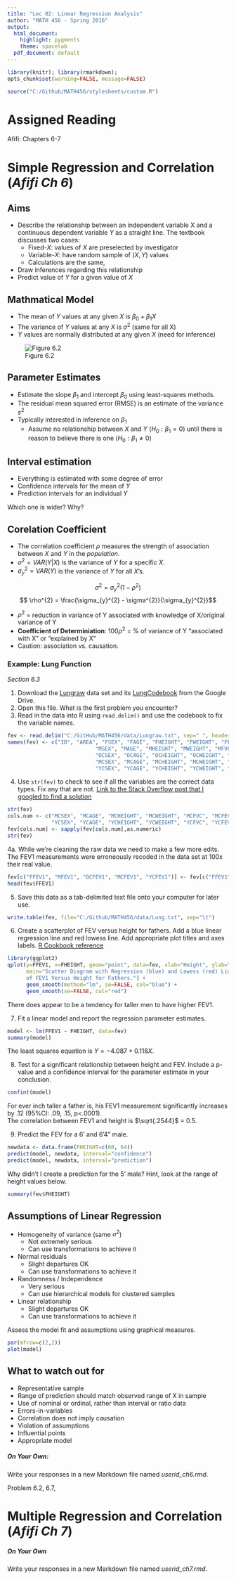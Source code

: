 ```yaml
---
title: "Lec 02: Linear Regression Analysis"
author: "MATH 456 - Spring 2016"
output:
  html_document:
    highlight: pygments
    theme: spacelab
  pdf_document: default
---
```

```r
library(knitr); library(rmarkdown);
opts_chunk$set(warning=FALSE, message=FALSE) 
```

```r
source("C:/Github/MATH456/stylesheets/custom.R")
```

# Assigned Reading
Afifi: Chapters 6-7

# Simple Regression and Correlation (_Afifi Ch 6_)

## Aims
* Describe the relationship between an independent variable X and a continuous
  dependent variable $Y$ as a straight line. The textbook discusses two cases: 
    - Fixed-$X$: values of $X$ are preselected by investigator
    - Variable-$X$: have random sample of $(X,Y)$ values
    - Calculations are the same, 
* Draw inferences regarding this relationship
* Predict value of $Y$ for a given value of $X$

## Mathmatical Model
* The mean of $Y$ values at any given $X$ is $\beta_{0} + \beta_{1} X$
* The variance of $Y$ values at any $X$ is $\sigma^2$ (same for all X)
* $Y$ values are normally distributed at any given $X$ (need for inference)

![Figure 6.2](slr_graph.png)

## Parameter Estimates
* Estimate the slope $\beta_{1}$ and intercept $\beta_{0}$ using least-squares methods.
* The residual mean squared error (RMSE) is an estimate of the variance $s^{2}$
* Typically interested in inference on $\beta_{1}$
    - Assume no relationship between $X$ and $Y$ $(H_{0}: \beta_{1}=0)$ 
      until there is reason to believe there is one 
      $(H_{0}: \beta_{1} \neq 0)$

## Interval estimation
* Everything is estimated with some degree of error
* Confidence intervals for the mean of $Y$
* Prediction intervals for an individual $Y$ 

Which one is wider? Why?

## Corelation Coefficient
* The correlation coefficient $\rho$ measures the strength of association
  between $X$ and $Y$ in the _population_.
* $\sigma^{2} = VAR(Y|X)$ is the variance of $Y$ for a specific $X$.
* $\sigma_{y}^{2} = VAR(Y)$ is the variance of $Y$ for all $X$'s.

$$ \sigma^{2} = \sigma_{y}^{2}(1-\rho^{2})$$
$$ \rho^{2} = \frac{\sigma_{y}^{2} - \sigma^{2}}{\sigma_{y}^{2}}$$

* $\rho^{2}$ = reduction in variance of Y associated with knowledge of X/original variance of Y
* **Coefficient of Determiniation**: $100\rho^{2}$ = % of variance of Y “associated with X” or “explained by X”
* Caution: association vs. causation.

### Example: Lung Function
_Section 6.3_

1. Download the [Lungraw](https://drive.google.com/open?id=0B83Z8_sNw3KPS29hZ1p3eXk4dmc) 
   data set and its [LungCodebook](https://drive.google.com/open?id=0B83Z8_sNw3KPNHpjZDRfaTR1LTQ) 
   from the Google Drive. 
2. Open this file. What is the first problem you encounter? 
3. Read in the data into R using `read.delim()` and use the codebook to fix the variable names.
```r
fev <- read.delim("C:/GitHub/MATH456/data/Lungraw.txt", sep=" ", header=FALSE, stringsAsFactors = FALSE)
names(fev) <- c("ID", "AREA", "FSEX", "FAGE", "FHEIGHT", "FWEIGHT", "FFVC", "FFEV1", 
                            "MSEX", "MAGE", "MHEIGHT", "MWEIGHT", "MFVC", "MFEV1", 
                            "OCSEX", "OCAGE", "OCHEIGHT", "OCWEIGHT", "OCFVC", "OCFEV1",
                            "MCSEX", "MCAGE", "MCHEIGHT", "MCWEIGHT", "MCFVC", "MCFEV1",
                            "YCSEX", "YCAGE", "YCHEIGHT", "YCWEIGHT", "YCFVC", "YCFEV1")
```
4. Use `str(fev)` to check to see if all the variables are the correct data types. 
   Fix any that are not. 
   [Link to the Stack Overflow post that I googled to find a solution](http://stackoverflow.com/questions/22772279/converting-multiple-columns-from-character-to-numeric-format-in-r)
```r
str(fev)
cols.num <- c("MCSEX", "MCAGE", "MCHEIGHT", "MCWEIGHT", "MCFVC", "MCFEV1",
              "YCSEX", "YCAGE", "YCHEIGHT", "YCWEIGHT", "YCFVC", "YCFEV1")
fev[cols.num] <- sapply(fev[cols.num],as.numeric)
str(fev)
```
4a. While we're cleaning the raw data we need to make a few more edits. The FEV1 
    measurements were erroneously recoded in the data set at 100x their real value. 
```r
fev[c("FFEV1", "MFEV1", "OCFEV1", "MCFEV1", "YCFEV1")] <- fev[c("FFEV1", "MFEV1", "OCFEV1", "MCFEV1", "YCFEV1")]/100
head(fev$FFEV1)
```

5. Save this data as a tab-delimited text file onto your computer for later use. 
```r
write.table(fev, file="C:/Github/MATH456/data/Lung.txt", sep="\t")
```

6. Create a scatterplot of FEV versus height for fathers. 
   Add a blue linear regression line and red lowess line.
   Add appropriate plot titles and axes labels.
   [R Cookbook reference](http://www.cookbook-r.com/Graphs/Scatterplots_(ggplot2)/)

```r
library(ggplot2)
qplot(y=FFEV1, x=FHEIGHT, geom="point", data=fev, xlab="Height", ylab="FEV1", 
      main="Scatter Diagram with Regression (blue) and Lowess (red) Lines 
      of FEV1 Versus Height for Fathers.") + 
      geom_smooth(method="lm", se=FALSE, col="blue") + 
      geom_smooth(se=FALSE, col="red") 
```

There does appear to be a tendency for taller men to have higher FEV1. 

7. Fit a linear model and report the regression parameter estimates. 
```r
model <- lm(FFEV1 ~ FHEIGHT, data=fev)
summary(model)
```
The least squares equation is $Y = -4.087 + 0.118X$.

8. Test for a significant relationship between height and FEV. Include a p-value and 
a confidence interval for the parameter estimate in your conclusion. 
```r
confint(model)
```
For ever inch taller a father is, his FEV1 measurement significantly increases by .12 (95%CI: .09, .15, p<.0001).  
The correlation between FEV1 and height is $\sqrt{.2544}$ = 0.5. 

9. Predict the FEV for a 6' and 6'4" male. 
```r
newdata <- data.frame(FHEIGHT=c(60, 64))
predict(model, newdata, interval="confidence")
predict(model, newdata, interval="prediction")
```

Why didn't I create a prediction for the 5' male? Hint, look at the range of height values below. 
```r
summary(fev$FHEIGHT)
```

## Assumptions of Linear Regression
* Homogeneity of variance (same $\sigma^{2}$)
    - Not extremely serious
    - Can use transformations to achieve it
* Normal residuals
    - Slight departures OK
    - Can use transformations to achieve it
* Randomness / Independence
    - Very serious
    - Can use hierarchical models for clustered samples
* Linear relationship
    - Slight departures OK
    - Can use transformations to achieve it

Assess the model fit and assumptions using graphical measures. 
```r
par(mfrow=c(2,2))
plot(model)
```

## What to watch out for
* Representative sample 
* Range of prediction should match observed range of X in sample
* Use of nominal or ordinal, rather than interval or ratio data
* Errors-in-variables
* Correlation does not imply causation 
* Violation of assumptions
* Influential points 
* Appropriate model



##### On Your Own: 
Write your responses in a new Markdown file named *userid_ch6.rmd*.

Problem 6.2, 6.7, 

# Multiple Regression and Correlation (_Afifi Ch 7_)


##### On Your Own
Write your responses in a new Markdown file named *userid_ch7.rmd*.



